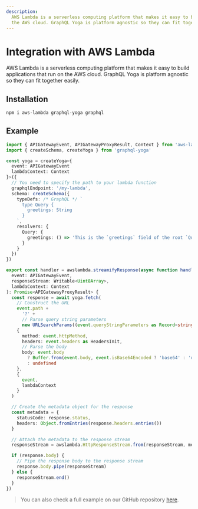 ```yaml
---
description:
  AWS Lambda is a serverless computing platform that makes it easy to build applications that run on
  the AWS cloud. GraphQL Yoga is platform agnostic so they can fit together easily.
---
```


# Integration with AWS Lambda

AWS Lambda is a serverless computing platform that makes it easy to build applications that run on
the AWS cloud. GraphQL Yoga is platform agnostic so they can fit together easily.

## Installation

```sh npm2yarn
npm i aws-lambda graphql-yoga graphql
```

## Example

```ts filename="graphql.ts"
import { APIGatewayEvent, APIGatewayProxyResult, Context } from 'aws-lambda'
import { createSchema, createYoga } from 'graphql-yoga'

const yoga = createYoga<{
  event: APIGatewayEvent
  lambdaContext: Context
}>({
  // You need to specify the path to your lambda function
  graphqlEndpoint: '/my-lambda',
  schema: createSchema({
    typeDefs: /* GraphQL */ `
      type Query {
        greetings: String
      }
    `,
    resolvers: {
      Query: {
        greetings: () => 'This is the `greetings` field of the root `Query` type'
      }
    }
  })
})

export const handler = awslambda.streamifyResponse(async function handler(
  event: APIGatewayEvent,
  responseStream: Writable<Uint8Array>,
  lambdaContext: Context
): Promise<APIGatewayProxyResult> {
  const response = await yoga.fetch(
    // Construct the URL
    event.path +
      '?' +
      // Parse query string parameters
      new URLSearchParams((event.queryStringParameters as Record<string, string>) || {}).toString(),
    {
      method: event.httpMethod,
      headers: event.headers as HeadersInit,
      // Parse the body
      body: event.body
        ? Buffer.from(event.body, event.isBase64Encoded ? 'base64' : 'utf8')
        : undefined
    },
    {
      event,
      lambdaContext
    }
  )

  // Create the metadata object for the response
  const metadata = {
    statusCode: response.status,
    headers: Object.fromEntries(response.headers.entries())
  }

  // Attach the metadata to the response stream
  responseStream = awslambda.HttpResponseStream.from(responseStream, metadata)

  if (response.body) {
    // Pipe the response body to the response stream
    response.body.pipe(responseStream)
  } else {
    responseStream.end()
  }
})
```

> You can also check a full example on our GitHub repository
> [here](https://github.com/graphql-hive/graphql-yoga/tree/main/examples/aws-lambda).
